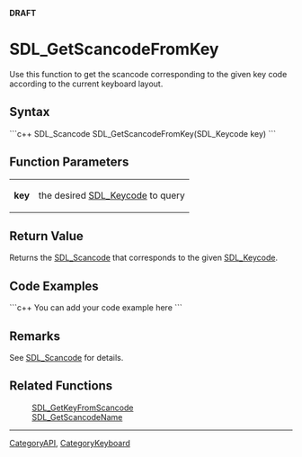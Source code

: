 <span color="red">'''DRAFT'''</span>

= SDL_GetScancodeFromKey =
Use this function to get the scancode corresponding to the given key code according to the current keyboard layout.


== Syntax ==
```c++
SDL_Scancode SDL_GetScancodeFromKey(SDL_Keycode key)
```

== Function Parameters ==
{|
|'''key'''
|the desired [[SDL_Keycode]] to query
|}

== Return Value ==
Returns the [[SDL_Scancode]] that corresponds to the given [[SDL_Keycode]].

== Code Examples ==
```c++
You can add your code example here
```

== Remarks ==
See [[SDL_Scancode]] for details.

== Related Functions ==
:[[SDL_GetKeyFromScancode]]
:[[SDL_GetScancodeName]]

----
[[CategoryAPI]], [[CategoryKeyboard]]
